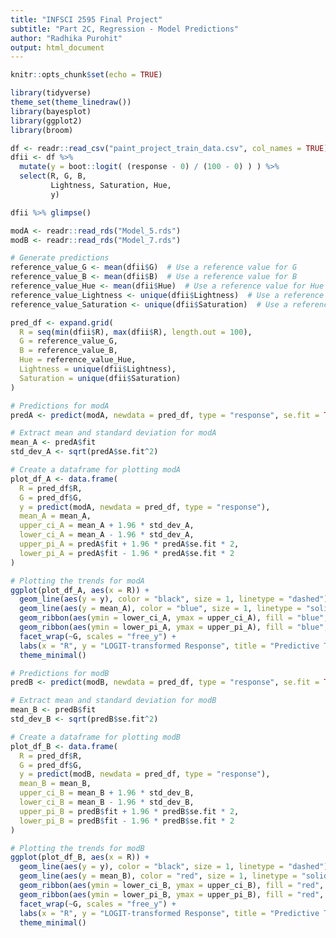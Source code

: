 ```yaml
---
title: "INFSCI 2595 Final Project"
subtitle: "Part 2C, Regression - Model Predictions"
author: "Radhika Purohit"
output: html_document
---
```


```r
knitr::opts_chunk$set(echo = TRUE)
```

```r
library(tidyverse)
theme_set(theme_linedraw())
library(bayesplot)
library(ggplot2)
library(broom)
```

```r
df <- readr::read_csv("paint_project_train_data.csv", col_names = TRUE)
dfii <- df %>% 
  mutate(y = boot::logit( (response - 0) / (100 - 0) ) ) %>% 
  select(R, G, B, 
         Lightness, Saturation, Hue,
         y)

dfii %>% glimpse()
```

```r
modA <- readr::read_rds("Model_5.rds")
modB <- readr::read_rds("Model_7.rds")
```


```r
# Generate predictions
reference_value_G <- mean(dfii$G)  # Use a reference value for G
reference_value_B <- mean(dfii$B)  # Use a reference value for B
reference_value_Hue <- mean(dfii$Hue)  # Use a reference value for Hue
reference_value_Lightness <- unique(dfii$Lightness)  # Use a reference value for Lightness
reference_value_Saturation <- unique(dfii$Saturation)  # Use a reference value for Saturation
```


```r

pred_df <- expand.grid(
  R = seq(min(dfii$R), max(dfii$R), length.out = 100),
  G = reference_value_G,
  B = reference_value_B,
  Hue = reference_value_Hue,
  Lightness = unique(dfii$Lightness),
  Saturation = unique(dfii$Saturation)
)

# Predictions for modA
predA <- predict(modA, newdata = pred_df, type = "response", se.fit = TRUE)

# Extract mean and standard deviation for modA
mean_A <- predA$fit
std_dev_A <- sqrt(predA$se.fit^2)

# Create a dataframe for plotting modA
plot_df_A <- data.frame(
  R = pred_df$R,
  G = pred_df$G,
  y = predict(modA, newdata = pred_df, type = "response"),
  mean_A = mean_A,
  upper_ci_A = mean_A + 1.96 * std_dev_A,
  lower_ci_A = mean_A - 1.96 * std_dev_A,
  upper_pi_A = predA$fit + 1.96 * predA$se.fit * 2,
  lower_pi_A = predA$fit - 1.96 * predA$se.fit * 2
)

# Plotting the trends for modA
ggplot(plot_df_A, aes(x = R)) +
  geom_line(aes(y = y), color = "black", size = 1, linetype = "dashed") +
  geom_line(aes(y = mean_A), color = "blue", size = 1, linetype = "solid") +
  geom_ribbon(aes(ymin = lower_ci_A, ymax = upper_ci_A), fill = "blue", alpha = 0.2) +
  geom_ribbon(aes(ymin = lower_pi_A, ymax = upper_pi_A), fill = "blue", alpha = 0.1) +
  facet_wrap(~G, scales = "free_y") +
  labs(x = "R", y = "LOGIT-transformed Response", title = "Predictive Trends for modA") +
  theme_minimal()
```


```r
# Predictions for modB
predB <- predict(modB, newdata = pred_df, type = "response", se.fit = TRUE)

# Extract mean and standard deviation for modB
mean_B <- predB$fit
std_dev_B <- sqrt(predB$se.fit^2)

# Create a dataframe for plotting modB
plot_df_B <- data.frame(
  R = pred_df$R,
  G = pred_df$G,
  y = predict(modB, newdata = pred_df, type = "response"),
  mean_B = mean_B,
  upper_ci_B = mean_B + 1.96 * std_dev_B,
  lower_ci_B = mean_B - 1.96 * std_dev_B,
  upper_pi_B = predB$fit + 1.96 * predB$se.fit * 2,
  lower_pi_B = predB$fit - 1.96 * predB$se.fit * 2
)

# Plotting the trends for modB
ggplot(plot_df_B, aes(x = R)) +
  geom_line(aes(y = y), color = "black", size = 1, linetype = "dashed") +
  geom_line(aes(y = mean_B), color = "red", size = 1, linetype = "solid") +
  geom_ribbon(aes(ymin = lower_ci_B, ymax = upper_ci_B), fill = "red", alpha = 0.2) +
  geom_ribbon(aes(ymin = lower_pi_B, ymax = upper_pi_B), fill = "red", alpha = 0.1) +
  facet_wrap(~G, scales = "free_y") +
  labs(x = "R", y = "LOGIT-transformed Response", title = "Predictive Trends for modB") +
  theme_minimal()

```
